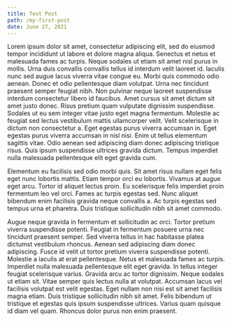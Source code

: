 ```yaml
---
title: Test Post
path: /my-first-post
date: June 27, 2021
---
```

Lorem ipsum dolor sit amet, consectetur adipiscing elit, sed do eiusmod tempor incididunt ut labore et dolore magna aliqua. Senectus et netus et malesuada fames ac turpis. Neque sodales ut etiam sit amet nisl purus in mollis. Urna duis convallis convallis tellus id interdum velit laoreet id. Iaculis nunc sed augue lacus viverra vitae congue eu. Morbi quis commodo odio aenean. Donec et odio pellentesque diam volutpat. Urna nec tincidunt praesent semper feugiat nibh. Non pulvinar neque laoreet suspendisse interdum consectetur libero id faucibus. Amet cursus sit amet dictum sit amet justo donec. Risus pretium quam vulputate dignissim suspendisse. Sodales ut eu sem integer vitae justo eget magna fermentum. Molestie ac feugiat sed lectus vestibulum mattis ullamcorper velit. Velit scelerisque in dictum non consectetur a. Eget egestas purus viverra accumsan in. Eget egestas purus viverra accumsan in nisl nisi. Enim ut tellus elementum sagittis vitae. Odio aenean sed adipiscing diam donec adipiscing tristique risus. Quis ipsum suspendisse ultrices gravida dictum. Tempus imperdiet nulla malesuada pellentesque elit eget gravida cum.

Elementum eu facilisis sed odio morbi quis. Sit amet risus nullam eget felis eget nunc lobortis mattis. Etiam tempor orci eu lobortis. Vivamus at augue eget arcu. Tortor id aliquet lectus proin. Eu scelerisque felis imperdiet proin fermentum leo vel orci. Fames ac turpis egestas sed. Nunc aliquet bibendum enim facilisis gravida neque convallis a. Ac turpis egestas sed tempus urna et pharetra. Duis tristique sollicitudin nibh sit amet commodo.

Augue neque gravida in fermentum et sollicitudin ac orci. Tortor pretium viverra suspendisse potenti. Feugiat in fermentum posuere urna nec tincidunt praesent semper. Sed viverra tellus in hac habitasse platea dictumst vestibulum rhoncus. Aenean sed adipiscing diam donec adipiscing. Fusce id velit ut tortor pretium viverra suspendisse potenti. Molestie a iaculis at erat pellentesque. Netus et malesuada fames ac turpis. Imperdiet nulla malesuada pellentesque elit eget gravida. In tellus integer feugiat scelerisque varius. Gravida arcu ac tortor dignissim. Neque sodales ut etiam sit. Vitae semper quis lectus nulla at volutpat. Accumsan lacus vel facilisis volutpat est velit egestas. Eget nullam non nisi est sit amet facilisis magna etiam. Duis tristique sollicitudin nibh sit amet. Felis bibendum ut tristique et egestas quis ipsum suspendisse ultrices. Varius quam quisque id diam vel quam. Rhoncus dolor purus non enim praesent.
